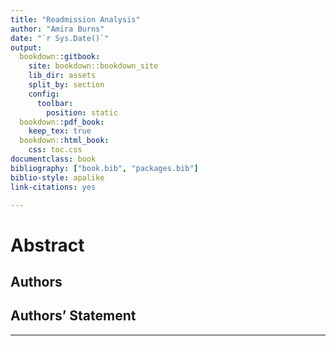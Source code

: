 ```yaml
---
title: "Readmission Analysis"
author: "Amira Burns"
date: "`r Sys.Date()`"
output:
  bookdown::gitbook:
    site: bookdown::bookdown_site
    lib_dir: assets
    split_by: section
    config:
      toolbar:
        position: static
  bookdown::pdf_book:
    keep_tex: true
  bookdown::html_book:
    css: toc.css
documentclass: book
bibliography: ["book.bib", "packages.bib"]
biblio-style: apalike
link-citations: yes

---
```


# Abstract {-}

## Authors

## Authors' Statement

***




